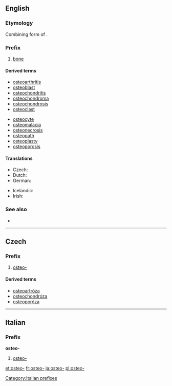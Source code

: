 ==English==

===Etymology===
Combining form of {{etyl|grc}} {{term|ὀστέον|sc=polytonic||bone|lang=grc|tr=osteon}}.

===Prefix===
{{en-prefix}}
# [[bone]]

====Derived terms====
{{rel-top|Terms derived from the prefix ''osteo-''}}
* [[osteoarthritis]]
* [[osteoblast]]
* [[osteochondritis]]
* [[osteochondroma]]
* [[osteochondrosis]]
* [[osteoclast]]
{{rel-mid}}
* [[osteocyte]]
* [[osteomalacia]]
* [[osteonecrosis]]
* [[osteopath]]
* [[osteoplasty]]
* [[osteoporosis]]
{{rel-bottom}}

====Translations====
{{trans-top}}
* Czech: {{t-|cs|osteo-}}
* Dutch: {{t|nl|osteo}}
* German: {{t-|de|Osteo-}}
{{trans-mid}}
* Icelandic: {{t-|is|Bein-}}
* Irish: {{t-|ga|oisté-}}
{{trans-bottom}}

===See also===
* {{pedia|List of diseases starting with O#Osteo}}

----

==Czech==

===Prefix===
{{cs-pref}}

# [[#English|osteo-]]

====Derived terms====
* [[osteoartróza]] {{f}}
* [[osteochondróza]] {{f}}
* [[osteoporóza]] {{f}}

----
==Italian==

===Prefix===
'''osteo-'''

# {{anatomy|lang=it}} [[#English|osteo-]]

[[Category:Italian prefixes]]

[[et:osteo-]]
[[fr:osteo-]]
[[ja:osteo-]]
[[pl:osteo-]]